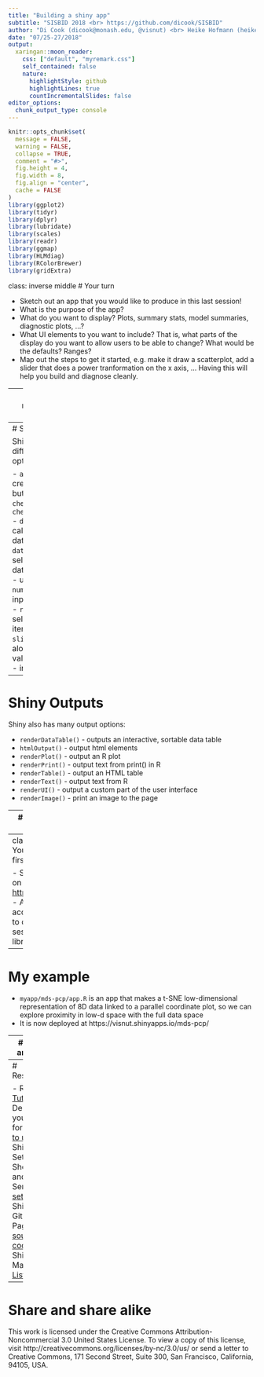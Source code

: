 ```yaml
---
title: "Building a shiny app"
subtitle: "SISBID 2018 <br> https://github.com/dicook/SISBID"
author: "Di Cook (dicook@monash.edu, @visnut) <br> Heike Hofmann (heike.hofmann@gmail.com, @heike_hh)"
date: "07/25-27/2018"
output:
  xaringan::moon_reader:
    css: ["default", "myremark.css"]
    self_contained: false
    nature:
      highlightStyle: github
      highlightLines: true
      countIncrementalSlides: false
editor_options: 
  chunk_output_type: console
---
```


```r
knitr::opts_chunk$set(
  message = FALSE,
  warning = FALSE,
  collapse = TRUE,
  comment = "#>",
  fig.height = 4,
  fig.width = 8,
  fig.align = "center",
  cache = FALSE
)
library(ggplot2)
library(tidyr)
library(dplyr)
library(lubridate)
library(scales)
library(readr)
library(ggmap)
library(HLMdiag)
library(RColorBrewer)
library(gridExtra)
```

class: inverse middle 
# Your turn

- Sketch out an app that you would like to produce in this last session!
- What is the purpose of the app?
- What do you want to display? Plots, summary stats, model summaries, diagnostic plots, ...?
- What UI elements to you want to include? That is, what parts of the display do you want to allow users to be able to change? What would be the defaults? Ranges?
- Map out the steps to get it started, e.g. make it draw a scatterplot, add a slider that does a power tranformation on the x axis, ... Having this will help you build and diagnose cleanly.

---
class: inverse middle 
# Create your first app

- On the RStudio, `File` menu, `New file`, `Shiny web app` to start a new app
- The easiest start is the `One file`, which will put both server and ui functions in the same file, `app.R`

---
# Shiny Inputs

Shiny has many different input options:

- `actionButton()` - creates a clickable button
- `checkboxInput()` and `checkboxGroupInput()`
- `dateInput()` - calendar to select a date
- `dateRangeInput()` - select a range of dates
- `fileInput()` - upload a file
- `numericInput()` - input a numeric value
- `radioButtons()` - select one or more items
- `sliderInput()` - slide along a range of values
- `textInput()` - input a string

---
# Shiny Outputs

Shiny also has many output options:

- `renderDataTable()` - outputs an interactive, sortable data table
- `htmlOutput()` - output html elements
- `renderPlot()` - output an R plot
- `renderPrint()` - output text from print() in R
- `renderTable()` - output an HTML table
- `renderText()` - output text from R
- `renderUI()` - output a custom part of the user interface
- `renderImage()` - print an image to the page

---
# Other User Interface Options

- `tabsetPanel()` - make multiple different output views (i.e. a plot in one tab, a data table in another)
- `helpText()` - create additional text to help users navigate your applet
- `submitButton()` - only update outputs when this button is clicked
- `conditionalPanel()` - only show certain UI options when conditions are met (i.e. if a certain tab is open, or a certain input is selected)

---
class: inverse middle 
# Your turn: Deploy your first app

- Sign up for an account on [https://www.shinyapps.io/](https://www.shinyapps.io/)
- Authenticate your account
- You may need to do some setup in your session, e.g. install the library `rsconnect`

---
# My example

- `myapp/mds-pcp/app.R` is an app that makes a t-SNE low-dimensional representation of 8D data linked to a parallel coordinate plot, so we can explore proximity in low-d space with the full data space
- It is now deployed at https://visnut.shinyapps.io/mds-pcp/

---
# Show and tell!

When you have an app deployed, share it with instructors so we can load it on the screen for you to explain.

---
# Resources

- RStudio [Tutorial](http://shiny.rstudio.com/tutorial/)  
- Deploy your app for [others to use](https://www.shinyapps.io/)
- Shiny Setup, Showcase, and Server [setup](http://shiny.rstudio.com)  
- Shiny Github Page [source code!](https://github.com/rstudio/shiny)  
- Shiny Mailing [List](https://groups.google.com/forum/#!forum/shiny-discuss)  

---
# Share and share alike

This work is licensed under the Creative Commons Attribution-Noncommercial 3.0 United States License. To view a copy of this license, visit http://creativecommons.org/licenses/by-nc/3.0/us/ or send a letter to Creative Commons, 171 Second Street, Suite 300, San Francisco, California, 94105, USA.
